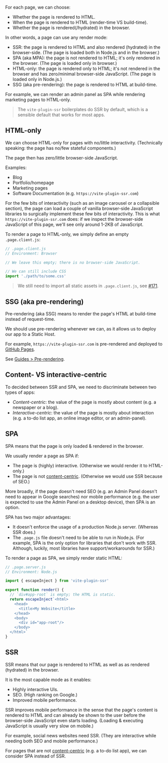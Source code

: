 For each page, we can choose:
 - Whether the page is rendered to HTML.
 - When the page is rendered to HTML (render-time VS build-time).
 - Whether the page is rendered(/hydrated) in the browser.

In other words, a page can use any render mode:
 - SSR: the page is rendered to HTML and also rendered (hydrated) in the browser-side. (The page is loaded both in Node.js and in the browser.)
 - SPA (aka MPA): the page is not rendered to HTML; it's only rendered in the browser. (The page is loaded only in browser.)
 - HTML-only: the page is rendered only to HTML; it's not rendered in the browser and has zero/minimal browser-side JavaScript. (The page is loaded only in Node.js.)
 - SSG (aka pre-rendering): the page is rendered to HTML at build-time.

For example, we can render an admin panel as SPA while rendering marketing pages to HTML-only.

> The `vite-plugin-ssr` boilerplates do SSR by default, which is a sensible default that works for most apps.

## HTML-only

We can choose HTML-only for pages with no/little interactivity. (Technically speaking: the page has no/few stateful components.)

The page then has zero/little browser-side JavaScript.

Examples:
 - Blog
 - Portfolio/homepage
 - Marketing pages
 - Software Documentation (e.g. `https://vite-plugin-ssr.com`)

For the few bits of interactivity (such as an image carousel or a collapsible section),
the page can load a couple of vanilla browser-side JavaScript libraries to surgically implement these few bits of interactivity.
This is what `https://vite-plugin-ssr.com` does: if we inspect the browser-side JavaScript of this page, we'll see only around 1-2KB of JavaScript.

To render a page to HTML-only, we simply define an empty `.page.client.js`:

```js
// .page.client.js
// Environment: Browser

// We leave this empty; there is no browser-side JavaScript.

// We can still include CSS
import './path/to/some.css'
```

> We still need to import all static assets in `.page.client.js`, see [#171](https://github.com/brillout/vite-plugin-ssr/issues/171).

## SSG (aka pre-rendering)

Pre-rendering (aka SSG) means to render the page's HTML at build-time instead of request-time.

We should use pre-rendering whenever we can, as it allows us to deploy our app to a Static Host.

For example, `https://vite-plugin-ssr.com` is pre-rendered and deployed to [GitHub Pages](/github-pages).

See [Guides > Pre-rendering](/pre-rendering).

## Content- VS interactive-centric

To decided between SSR and SPA, we need to discriminate between two types of apps:
 - *Content-centric*: the value of the page is mostly about content (e.g. a newspaper or a blog).
 - *Interactive-centric*: the value of the page is mostly about interaction (e.g. a to-do list app, an online image editor, or an admin-panel).

## SPA

SPA means that the page is only loaded & rendered in the browser.

We usually render a page as SPA if:
 - The page is (highly) interactive. (Otherwise we would render it to HTML-only.)
 - The page is not [content-centric](#content-vs-interactive-centric). (Otherwise we would use SSR because of SEO.)

More broadly,
if the page doesn't need SEO
(e.g. an Admin Panel doesn't need to appear in Google searches)
nor mobile performance
(e.g. the user is expected to use the Admin Panel on a desktop device),
then SPA is an option.

SPA has two major advantages:
 - It doesn't enforce the usage of a production Node.js server. (Whereas SSR does.)
 - The `.page.js` file doesn't need to be able to run in Node.js. (For example, SPA is the only option for libraries that don't work with SSR. Although, luckily, most libraries have support/workarounds for SSR.)

To render a page as SPA, we simply render static HTML:

```js
// .page.server.js
// Environment: Node.js

import { escapeInject } from 'vite-plugin-ssr'

export function render() {
  // `div#app-root` is empty; the HTML is static.
  return escapeInject`<html>
    <head>
      <title>My Website</title>
    </head>
    <body>
      <div id="app-root"/>
    </body>
  </html>`
}
```

## SSR

SSR means that our page is rendered to HTML as well as as rendered (hydrated) in the browser.

It is the most capable mode as it enables:
 - Highly interactive UIs.
 - SEO. (High ranking on Google.)
 - Improved mobile performance.

SSR improves mobile performance in the sense that the page's content is rendered to HTML and can already be shown to the user before the browser-side JavaScript even starts loading.
(Loading & executing JavaScript is usually very slow on mobile.)

For example, social news websites need SSR. (They are interactive while needing both SEO and mobile performance.)

For pages that are not [content-centric](#content-vs-interactive-centric) (e.g. a to-do list app), we can consider SPA instead of SSR.
